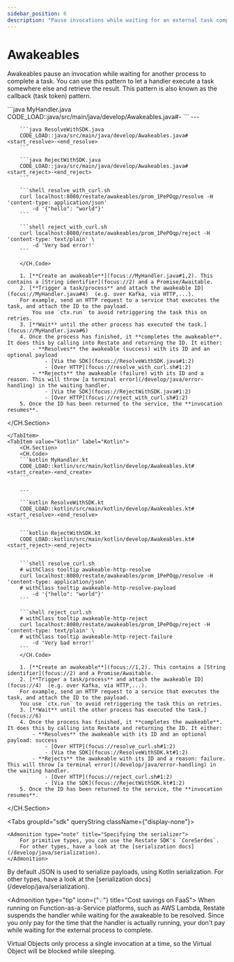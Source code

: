 ```yaml
---
sidebar_position: 6
description: "Pause invocations while waiting for an external task completion."
---
```



# Awakeables

Awakeables pause an invocation while waiting for another process to complete a task.
You can use this pattern to let a handler execute a task somewhere else and retrieve the result.
This pattern is also known as the callback (task token) pattern.

<Tabs groupId="sdk" queryString>
    <TabItem value="java" label="Java">
        <CH.Section>
        <CH.Code>
        ```java MyHandler.java
        CODE_LOAD::java/src/main/java/develop/Awakeables.java#<start_create>-<end_create>
        ```
        ---

        ```java ResolveWithSDK.java
        CODE_LOAD::java/src/main/java/develop/Awakeables.java#<start_resolve>-<end_resolve>
        ```

        ```java RejectWithSDK.java
        CODE_LOAD::java/src/main/java/develop/Awakeables.java#<start_reject>-<end_reject>
        ```

        ```shell resolve_with_curl.sh
        curl localhost:8080/restate/awakeables/prom_1PePOqp/resolve -H 'content-type: application/json'
            -d '{"hello": "world"}'
        ```

        ```shell reject_with_curl.sh
        curl localhost:8080/restate/awakeables/prom_1PePOqp/reject -H 'content-type: text/plain' \
            -d 'Very bad error!'
        ```

        </CH.Code>

        1. [**Create an awakeable**](focus://MyHandler.java#1,2). This contains a [String identifier](focus://2) and a Promise/Awaitable.
        2. [**Trigger a task/process** and attach the awakeable ID](focus://MyHandler.java#4)  (e.g. over Kafka, via HTTP,...).
        For example, send an HTTP request to a service that executes the task, and attach the ID to the payload.
            You use `ctx.run` to avoid retriggering the task this on retries.
        3. [**Wait** until the other process has executed the task.](focus://MyHandler.java#6)
        4. Once the process has finished, it **completes the awakeable**. It does this by calling into Restate and returning the ID. It either:
            - **Resolves** the awakeable (success) with its ID and an optional payload
                - [Via the SDK](focus://ResolveWithSDK.java#1:2)
                - [Over HTTP](focus://resolve_with_curl.sh#1:2)
            - **Rejects** the awakeable (failure) with its ID and a reason. This will throw [a terminal error](/develop/java/error-handling) in the waiting handler.
                - [Via the SDK](focus://RejectWithSDK.java#1:2)
                - [Over HTTP](focus://reject_with_curl.sh#1:2)
        5. Once the ID has been returned to the service, the **invocation resumes**.

</CH.Section>

    </TabItem>
    <TabItem value="kotlin" label="Kotlin">
        <CH.Section>
        <CH.Code>
        ```kotlin MyHandler.kt
        CODE_LOAD::kotlin/src/main/kotlin/develop/Awakeables.kt#<start_create>-<end_create>
        ```

        ---

        ```kotlin ResolveWithSDK.kt
        CODE_LOAD::kotlin/src/main/kotlin/develop/Awakeables.kt#<start_resolve>-<end_resolve>
        ```

        ```kotlin RejectWithSDK.kt
        CODE_LOAD::kotlin/src/main/kotlin/develop/Awakeables.kt#<start_reject>-<end_reject>
        ```

        ```shell resolve_curl.sh
        # withClass tooltip awakeable-http-resolve
        curl localhost:8080/restate/awakeables/prom_1PePOqp/resolve -H 'content-type: application/json'
        # withClass tooltip awakeable-http-resolve-payload
            -d '{"hello": "world"}'
        ```

        ```shell reject_curl.sh
        # withClass tooltip awakeable-http-reject
        curl localhost:8080/restate/awakeables/prom_1PePOqp/reject -H 'content-type: text/plain' \
        # withClass tooltip awakeable-http-reject-failure
            -d 'Very bad error!'
        ```
        </CH.Code>

        1. [**Create an awakeable**](focus://1,2). This contains a [String identifier](focus://2) and a Promise/Awaitable.
        2. [**Trigger a task/process** and attach the awakeable ID](focus://4)  (e.g. over Kafka, via HTTP,...).
        For example, send an HTTP request to a service that executes the task, and attach the ID to the payload.
        You use `ctx.run` to avoid retriggering the task this on retries.
        3. [**Wait** until the other process has executed the task.](focus://6)
        4. Once the process has finished, it **completes the awakeable**. It does this by calling into Restate and returning the ID. It either:
            - **Resolves** the awakeable with its ID and an optional payload: success
                - [Over HTTP](focus://resolve_curl.sh#1:2)
                - [Via the SDK](focus://ResolveWithSDK.kt#1:2)
            - **Rejects** the awakeable with its ID and a reason: failure. This will throw [a terminal error](/develop/java/error-handling) in the waiting handler.
                - [Over HTTP](focus://reject_curl.sh#1:2)
                - [Via the SDK](focus://RejectWithSDK.kt#1:2)
        5. Once the ID has been returned to the service, the **invocation resumes**.

</CH.Section>
    </TabItem>
</Tabs>



<Tabs groupId="sdk" queryString className={"display-none"}>
<TabItem value="java" label="Java">

    <Admonition type="note" title="Specifying the serializer">
        For primitive types, you can use the Restate SDK's `CoreSerdes`.
        For other types, have a look at the [serialization docs](/develop/java/serialization).
    </Admonition>

</TabItem>
<TabItem value="kotlin" label="Kotlin">
    <Admonition type="note" title="Specifying the serializer">
        By default JSON is used to serialize payloads, using Kotlin serialization.
        For other types, have a look at the [serialization docs](/develop/java/serialization).
    </Admonition>

</TabItem>
</Tabs>

<Admonition type="tip" icon={"💡"} title="Cost savings on FaaS">
When running on Function-as-a-Service platforms, such as AWS Lambda, Restate suspends the handler while waiting for the awakeable to be resolved.
Since you only pay for the time that the handler is actually running, your don't pay while waiting for the external process to complete.
</Admonition>

<Admonition type="info" title="Awaiting awakeables in Virtual Objects">
    Virtual Objects only process a single invocation at a time, so the Virtual Object will be blocked while sleeping.
</Admonition>
